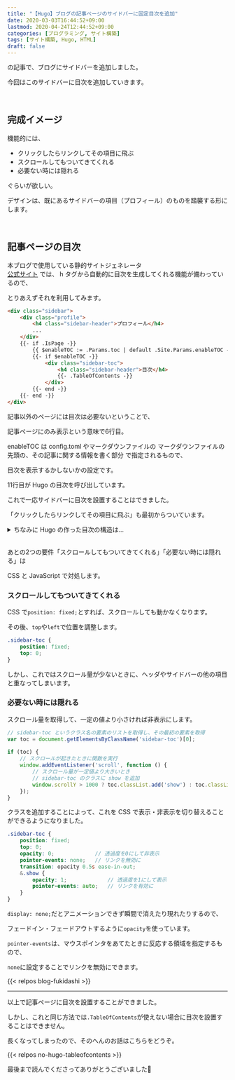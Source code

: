```yaml
---
title: "【Hugo】ブログの記事ページのサイドバーに固定目次を追加"
date: 2020-03-03T16:44:52+09:00
lastmod: 2020-04-24T12:44:52+09:00
categories: [プログラミング, サイト構築]
tags: [サイト構築, Hugo, HTML]
draft: false
---
```


<pstlk label="こちら" to="add-sidebar" />の記事で、ブログにサイドバーを追加しました。

今回はこのサイドバーに目次を追加していきます。

<br/>

## 完成イメージ

機能的には、

- クリックしたらリンクしてその項目に飛ぶ
- スクロールしてもついてきてくれる
- 必要ない時には隠れる

ぐらいが欲しい。
<!--more-->
デザインは、既にあるサイドバーの項目（プロフィール）のものを踏襲する形にします。

<postimage src="blueprint" ext="png" alt="完成イメージ" />

<br/>

## 記事ページの目次

<tltp label="Hugo">本ブログで使用している静的サイトジェネレータ<br/>[公式サイト](https://gohugo.io)</tltp>
では、 h タグから自動的に目次を生成してくれる機能が備わっているので、

とりあえずそれを利用してみます。

```html name=sidebar.html hl_lines=6-14
<div class="sidebar">
    <div class="profile">
        <h4 class="sidebar-header">プロフィール</h4>
        ...
    </div>
    {{- if .IsPage -}}
        {{ $enableTOC := .Params.toc | default .Site.Params.enableTOC -}}
        {{- if $enableTOC -}}
            <div class="sidebar-toc">
                <h4 class="sidebar-header">目次</h4>
                {{- .TableOfContents -}}
            </div>
        {{- end -}}
    {{- end -}}
</div>
```

記事以外のページには目次は必要ないということで、

記事ページにのみ表示という意味で6行目。

enableTOC は config.toml やマークダウンファイルの
<tltp label="フロントマター">マークダウンファイルの先頭の、その記事に関する情報を書く部分</tltp>
で指定されるもので、

目次を表示するかしないかの設定です。

11行目が Hugo の目次を呼び出しています。

これで一応サイドバーに目次を設置することはできました。

「クリックしたらリンクしてその項目に飛ぶ」も最初からついています。

<details><summary>ちなみに Hugo の作った目次の構造は…</summary>

ちなみに Hugo の作った目次の構造は次のようになっています。

```html
<nav id="TableOfContents">
    <ul>
        <li>
            <a href="#見出し1">見出し1</a>
            <ul>
                <li>
                    <a href="#見出し2">見出し2</a>
                </li>
                <li>
                    <a href="#見出し3">見出し3</a>
                </li>
            </ul>
        </li>
        <li>
            <a href="#見出し4">見出し4</a>
        </li>
    </ul>
</nav>
```

このとき目次欄には

- 見出し1
    - 見出し2
    - 見出し3
- 見出し4

のように表示されます。

</details>

<br/>

あとの2つの要件「スクロールしてもついてきてくれる」「必要ない時には隠れる」は

CSS と JavaScript で対処します。

### スクロールしてもついてきてくれる

CSS で`position: fixed;`とすれば、スクロールしても動かなくなります。

その後、`top`や`left`で位置を調整します。

```scss name=custom.scss
.sidebar-toc {
    position: fixed;
    top: 0;
}
```

しかし、これではスクロール量が少ないときに、ヘッダやサイドバーの他の項目と重なってしまいます。

### 必要ない時には隠れる

スクロール量を取得して、一定の値より小さければ非表示にします。

```js name=custom.js
// sidebar-toc というクラス名の要素のリストを取得し、その最初の要素を取得
var toc = document.getElementsByClassName('sidebar-toc')[0];
　
if (toc) {
    // スクロールが起きたときに関数を実行
    window.addEventListener('scroll', function () {
        // スクロール量が一定値より大きいとき
        // sidebar-toc のクラスに show を追加
        window.scrollY > 1000 ? toc.classList.add('show') : toc.classList.remove('show');
    });
}
```

クラスを追加することによって、これを CSS で表示・非表示を切り替えることができるようになりました。

```scss name=custom.scss hl_lines=4-10
.sidebar-toc {
    position: fixed;
    top: 0;
    opacity: 0;             // 透過度を0にして非表示
    pointer-events: none;   // リンクを無効に
    transition: opacity 0.5s ease-in-out;
    &.show {
        opacity: 1;             // 透過度を1にして表示
        pointer-events: auto;   // リンクを有効に
    }
}
```

`display: none;`だとアニメーションできず瞬間で消えたり現れたりするので、

フェードイン・フェードアウトするように`opacity`を使っています。

`pointer-events`は、マウスポインタをあてたときに反応する領域を指定するもので、

`none`に設定することでリンクを無効にできます。

{{< relpos blog-fukidashi >}}

---

以上で記事ページに目次を設置することができました。

しかし、これと同じ方法では`.TableOfContents`が使えない場合に目次を設置することはできません。

長くなってしまったので、そのへんのお話はこちらをどうぞ。

{{< relpos no-hugo-tableofcontents >}}

最後まで読んでくださってありがとうございました👋
